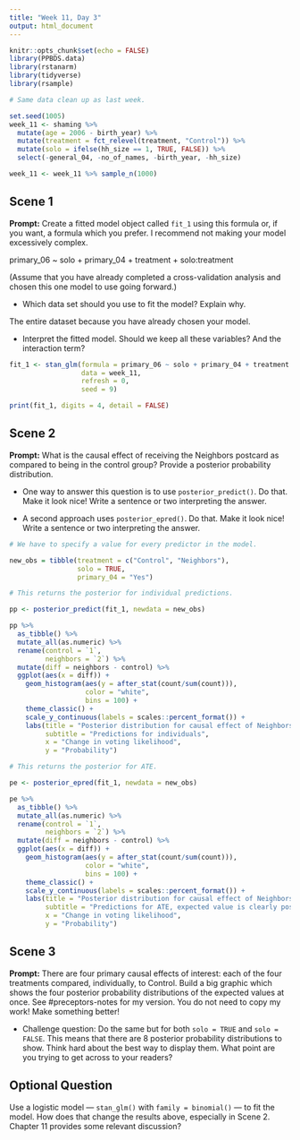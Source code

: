 ```yaml
---
title: "Week 11, Day 3"
output: html_document
---
```


```r
knitr::opts_chunk$set(echo = FALSE)
library(PPBDS.data)
library(rstanarm)
library(tidyverse)
library(rsample)

# Same data clean up as last week.

set.seed(1005)
week_11 <- shaming %>% 
  mutate(age = 2006 - birth_year) %>% 
  mutate(treatment = fct_relevel(treatment, "Control")) %>% 
  mutate(solo = ifelse(hh_size == 1, TRUE, FALSE)) %>% 
  select(-general_04, -no_of_names, -birth_year, -hh_size) 

week_11 <- week_11 %>% sample_n(1000)
```


## Scene 1

**Prompt:** Create a fitted model object called `fit_1` using this formula or, if you want, a formula which you prefer. I recommend not making your model excessively complex.

primary_06 ~ solo + primary_04 + treatment + solo:treatment

(Assume that you have already completed a cross-validation analysis and chosen this one model to use going forward.)

* Which data set should you use to fit the model? Explain why.

The entire dataset because you have already chosen your model.

* Interpret the fitted model. Should we keep all these variables? And the interaction term?

```r
fit_1 <- stan_glm(formula = primary_06 ~ solo + primary_04 + treatment + solo:treatment,
                  data = week_11,
                  refresh = 0,
                  seed = 9)

print(fit_1, digits = 4, detail = FALSE)
```

## Scene 2

**Prompt:** What is the causal effect of receiving the Neighbors postcard as compared to being in the control group? Provide a posterior probability distribution.

* One way to answer this question is to use `posterior_predict()`. Do that. Make it look nice! Write a sentence or two interpreting the answer.

* A second approach uses `posterior_epred()`. Do that. Make it look nice! Write a sentence or two interpreting the answer.

```r

# We have to specify a value for every predictor in the model.

new_obs = tibble(treatment = c("Control", "Neighbors"), 
                 solo = TRUE,
                 primary_04 = "Yes")

# This returns the posterior for individual predictions.

pp <- posterior_predict(fit_1, newdata = new_obs)

pp %>%
  as_tibble() %>%
  mutate_all(as.numeric) %>%
  rename(control = `1`,
         neighbors = `2`) %>%
  mutate(diff = neighbors - control) %>%
  ggplot(aes(x = diff)) +
    geom_histogram(aes(y = after_stat(count/sum(count))),
                   color = "white",
                   bins = 100) +
    theme_classic() +
    scale_y_continuous(labels = scales::percent_format()) +
    labs(title = "Posterior distribution for causal effect of Neighbors treatment", 
         subtitle = "Predictions for individuals",
         x = "Change in voting likelihood",
         y = "Probability")

# This returns the posterior for ATE.

pe <- posterior_epred(fit_1, newdata = new_obs)

pe %>%
  as_tibble() %>%
  mutate_all(as.numeric) %>%
  rename(control = `1`,
         neighbors = `2`) %>%
  mutate(diff = neighbors - control) %>%
  ggplot(aes(x = diff)) +
    geom_histogram(aes(y = after_stat(count/sum(count))),
                   color = "white",
                   bins = 100) +
    theme_classic() +
    scale_y_continuous(labels = scales::percent_format()) +
    labs(title = "Posterior distribution for causal effect of Neighbors treatment", 
         subtitle = "Predictions for ATE, expected value is clearly positive",
         x = "Change in voting likelihood",
         y = "Probability")
```


## Scene 3

**Prompt:** There are four primary causal effects of interest: each of the four treatments compared, individually, to Control.  Build a big graphic which shows the four posterior probability distributions of the expected values at once. See #preceptors-notes for my version. You do not need to copy my work! Make something better!

* Challenge question: Do the same but for both `solo = TRUE` and `solo = FALSE`. This means that there are 8 posterior probability distributions to show. Think hard about the best way to display them. What point are you trying to get across to your readers?



## Optional Question

Use a logistic model --- `stan_glm()` with `family = binomial()` --- to fit the model. How does that change the results above, especially in Scene 2. Chapter 11 provides some relevant discussion?






